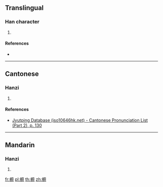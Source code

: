==Translingual==

===Han character===
{{Han char|rn=75|rad=木|as=10|sn=14|four=41996|canj=DMHF|ids=⿰木原}}

# {{defn|Han|sort=木10}}

====References====
* {{Han ref|kx=0543.210|dkj=15242|hdz=21263.040|uh=699E|ud=27038|bh=E25B|bd=57947}}

----

==Cantonese==

===Hanzi===
{{yue-hanzi|jyut=[[jyun4]]|y=yun4}}

# {{defn|lang=yue|sort=木10}}

====References====
*[http://www.iso10646hk.net/jp/document/download.jsp Jyutping Database (iso10646hk.net) - Cantonese Pronunciation List (Part 2), p. 130]

----

==Mandarin==

===Hanzi===
{{cmn-hanzi|pin=[[yuán]] ([[yuan2]])|wg=yüan<sup>2</sup>}}

# {{defn|lang=cmn|sort=木10}}

[[fr:榞]]
[[pl:榞]]
[[th:榞]]
[[zh:榞]]
